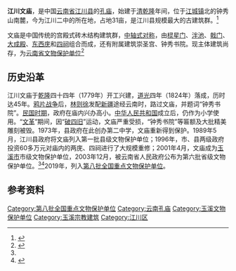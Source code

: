 {{文物保护单位
| 图片 = 
| 名称 = 江川文庙
| 编号 = 8-449
| 分类 = 古建筑
| 时代 = [[清朝|清]]
| 所在 = [[玉溪市|玉溪市]][[江川区|江川区]]
| 登录 = 2019年
}}
'''江川文庙'''，是中国[[云南省|云南省]][[江川县|江川县]]的[[孔庙|孔庙]]，始建于[[清朝|清]][[乾隆|乾隆]]年间，位于[[江城镇_(江川县)|江城镇]]北的钟秀山南麓，今为江川二中的所在地，占地31亩，是江川县规模最大的古建筑群。<ref name="文化局">{{cite web| language =| publisher =江川县文化局| title =文庙| url =http://www.jcwh.gov.cn/xxxs.aspx?id=200801221920083| author =| date =| accessdate =2009-10-24}}{{dead link|date=2018年3月 |bot=InternetArchiveBot |fix-attempted=yes }}</ref>

文庙是中国传统的宫殿式砖木结构建筑群，[[中轴式对称|中轴式对称]]，由[[棂星门|棂星门]]、[[泮池|泮池]]、[[戟门|戟门]]、[[大成殿|大成殿]]、[[东西庑|东西庑]]和[[四祠|四祠]]组合而成，还有附属建筑崇圣宫、钟秀书院。现主体建筑尚存，为[[云南省文物保护单位|云南省文物保护单位]]<ref>{{cite web| language =| publisher =云南省政府信息公开门户网站| title =江城镇概况| url =http://yxht.xxgk.yn.gov.cn/zmb/newsview.aspx?id=451781| author =| date =| accessdate =2009-10-24}}{{dead link|date=2018年3月 |bot=InternetArchiveBot |fix-attempted=yes }}</ref>

==历史沿革==
江川文庙于[[乾隆|乾隆]]四十四年（1779年）开工兴建，[[道光|道光]]四年（1824年）落成，历时达45年。[[鸦片战争|鸦片战争]]后，[[林则徐|林则徐]]发配[[新疆|新疆]]途经云南时，路过文庙，并题词“钟秀书院”。[[中華民國大陸時期|民国时期]]，政府在庙内兴办高小。[[中华人民共和国|中华人民共和国]]成立后，仍作为小学使用。“[[文革|文革]]”期间，因“[[破四旧|破四旧]]”运动，文庙严重受损，“钟秀书院”等匾额及大批精美雕刻被毁。1973年，县政府在此创办第二中学，文庙重新得到保护。1989年5月，江川县政府将文庙列入第一批县级文物保护单位；1996年，市、县两级政府投资60多万元对庙内的两庑、四祠进行了大规模重修；2001年4月，文庙成为[[玉溪市|玉溪市]]市级文物保护单位，2003年12月，被云南省人民政府公布为第六批省级文物保护单位。<ref name="文化局" /><ref>{{cite web | language =  | publisher =  | title = 云南省人民政府关于公布第六批省级文物保护单位的通知（云政发【2003】189号） | url = http://vip.chinalawinfo.com/Newlaw2002/Slc/slc.asp?gid=16828985&db=LAR | author =  | date =  | accessdate = 2009-10-24 | archive-date = 2012-07-18 | archive-url = https://archive.is/20120718061513/http://vip.chinalawinfo.com/Newlaw2002/Slc/slc.asp?gid=16828985&db=LAR | dead-url = no }}</ref>2019年，列入[[第八批全国重点文物保护单位|第八批全国重点文物保护单位]]。

==参考资料==
{{reflist}}

{{云南全国重点文物保护单位}}

{{DEFAULTSORT:J}}
[[Category:第八批全国重点文物保护单位|Category:第八批全国重点文物保护单位]]
[[Category:云南孔庙|Category:云南孔庙]]
[[Category:玉溪文物保护单位|Category:玉溪文物保护单位]]
[[Category:玉溪宗教建筑|Category:玉溪宗教建筑]]
[[Category:江川区|Category:江川区]]